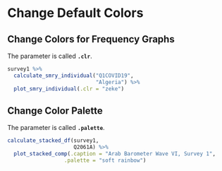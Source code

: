 # Change Default Colors


## Change Colors for Frequency Graphs

The parameter is called **`.clr`**.

```r

survey1 %>%
  calculate_smry_individual("Q1COVID19",
                            "Algeria") %>%
  plot_smry_individual(.clr = "zeke")


```


## Change Color Palette

The parameter is called **`.palette`**.

```r


calculate_stacked_df(survey1,
                     Q2061A) %>%
  plot_stacked_comp(.caption = "Arab Barometer Wave VI, Survey 1",
                  .palette = "soft rainbow")



```